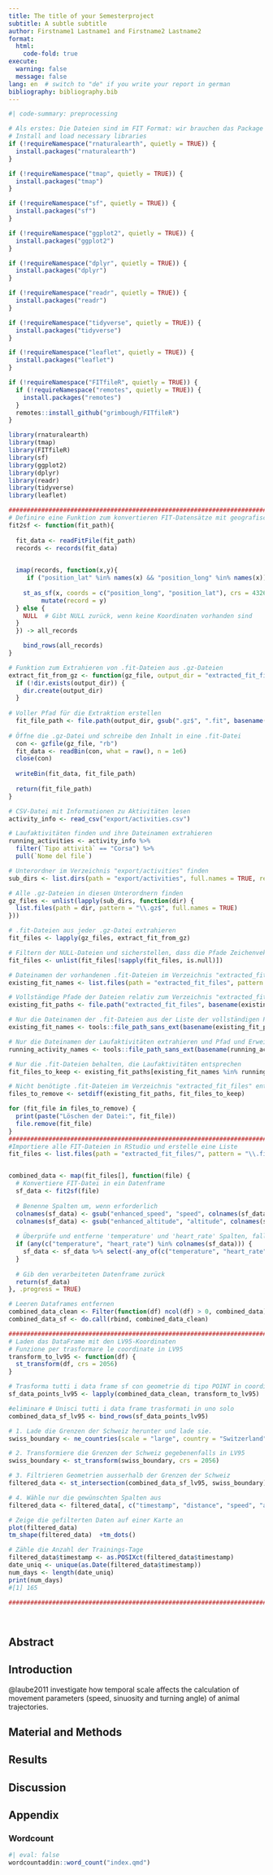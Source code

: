 ---
title: The title of your Semesterproject
subtitle: A subtle subtitle
author: Firstname1 Lastname1 and Firstname2 Lastname2
format:
  html:
    code-fold: true
execute:
  warning: false
  message: false
lang: en  # switch to "de" if you write your report in german
bibliography: bibliography.bib
---

```{r preprocessing}
#| code-summary: preprocessing

# Als erstes: Die Dateien sind im FIT Format: wir brauchen das Package FITfileR
# Install and load necessary libraries
if (!requireNamespace("rnaturalearth", quietly = TRUE)) {
  install.packages("rnaturalearth")
}

if (!requireNamespace("tmap", quietly = TRUE)) {
  install.packages("tmap")
}

if (!requireNamespace("sf", quietly = TRUE)) {
  install.packages("sf")
}

if (!requireNamespace("ggplot2", quietly = TRUE)) {
  install.packages("ggplot2")
}

if (!requireNamespace("dplyr", quietly = TRUE)) {
  install.packages("dplyr")
}

if (!requireNamespace("readr", quietly = TRUE)) {
  install.packages("readr")
}

if (!requireNamespace("tidyverse", quietly = TRUE)) {
  install.packages("tidyverse")
}

if (!requireNamespace("leaflet", quietly = TRUE)) {
  install.packages("leaflet")
}

if (!requireNamespace("FITfileR", quietly = TRUE)) {
  if (!requireNamespace("remotes", quietly = TRUE)) {
    install.packages("remotes")
  }
  remotes::install_github("grimbough/FITfileR")
}

library(rnaturalearth)
library(tmap)
library(FITfileR)
library(sf)
library(ggplot2)
library(dplyr)
library(readr)
library(tidyverse)
library(leaflet)

#########################################################################################
# Definire eine Funktion zum konvertieren FIT-Datensätze mit geografischen Koordinaten in ein `sf`-Format.
fit2sf <- function(fit_path){
  
  fit_data <- readFitFile(fit_path)
  records <- records(fit_data)
 

  imap(records, function(x,y){
     if ("position_lat" %in% names(x) && "position_long" %in% names(x)) {
    
    st_as_sf(x, coords = c("position_long", "position_lat"), crs = 4326) |> 
         mutate(record = y)
  } else {
    NULL  # Gibt NULL zurück, wenn keine Koordinaten vorhanden sind
  }
  }) -> all_records

    bind_rows(all_records)
}

# Funktion zum Extrahieren von .fit-Dateien aus .gz-Dateien
extract_fit_from_gz <- function(gz_file, output_dir = "extracted_fit_files") {
  if (!dir.exists(output_dir)) {
    dir.create(output_dir)
  }
  
# Voller Pfad für die Extraktion erstellen
  fit_file_path <- file.path(output_dir, gsub(".gz$", ".fit", basename(gz_file)))
  
# Öffne die .gz-Datei und schreibe den Inhalt in eine .fit-Datei
  con <- gzfile(gz_file, "rb")
  fit_data <- readBin(con, what = raw(), n = 1e6)
  close(con)
  
  writeBin(fit_data, fit_file_path)
  
  return(fit_file_path)
}

# CSV-Datei mit Informationen zu Aktivitäten lesen
activity_info <- read_csv("export/activities.csv")

# Laufaktivitäten finden und ihre Dateinamen extrahieren
running_activities <- activity_info %>%
  filter(`Tipo attività` == "Corsa") %>%
  pull(`Nome del file`)

# Unterordner im Verzeichnis "export/activities" finden
sub_dirs <- list.dirs(path = "export/activities", full.names = TRUE, recursive = TRUE)

# Alle .gz-Dateien in diesen Unterordnern finden
gz_files <- unlist(lapply(sub_dirs, function(dir) {
  list.files(path = dir, pattern = "\\.gz$", full.names = TRUE)
}))

# .fit-Dateien aus jeder .gz-Datei extrahieren
fit_files <- lapply(gz_files, extract_fit_from_gz)

# Filtern der NULL-Dateien und sicherstellen, dass die Pfade Zeichenvektoren sind
fit_files <- unlist(fit_files[!sapply(fit_files, is.null)])

# Dateinamen der vorhandenen .fit-Dateien im Verzeichnis "extracted_fit_files" finden
existing_fit_names <- list.files(path = "extracted_fit_files", pattern = "\\.fit$", full.names = TRUE)

# Vollständige Pfade der Dateien relativ zum Verzeichnis "extracted_fit_files" erstellen
existing_fit_paths <- file.path("extracted_fit_files", basename(existing_fit_names))

# Nur die Dateinamen der .fit-Dateien aus der Liste der vollständigen Pfade extrahieren und Pfad und Erweiterung entfernen
existing_fit_names <- tools::file_path_sans_ext(basename(existing_fit_paths))

# Nur die Dateinamen der Laufaktivitäten extrahieren und Pfad und Erweiterung entfernen
running_activity_names <- tools::file_path_sans_ext(basename(running_activities))

# Nur die .fit-Dateien behalten, die Laufaktivitäten entsprechen
fit_files_to_keep <- existing_fit_paths[existing_fit_names %in% running_activity_names]

# Nicht benötigte .fit-Dateien im Verzeichnis "extracted_fit_files" entfernen
files_to_remove <- setdiff(existing_fit_paths, fit_files_to_keep)

for (fit_file in files_to_remove) {
  print(paste("Löschen der Datei:", fit_file))
  file.remove(fit_file)
}
#################################################################################################
#Importiere alle FIT-Dateien in RStudio und erstelle eine Liste
fit_files <- list.files(path = "extracted_fit_files/", pattern = "\\.fit$", full.names = TRUE)


combined_data <- map(fit_files[], function(file) {
  # Konvertiere FIT-Datei in ein Datenframe
  sf_data <- fit2sf(file)
  
  # Benenne Spalten um, wenn erforderlich
  colnames(sf_data) <- gsub("enhanced_speed", "speed", colnames(sf_data))
  colnames(sf_data) <- gsub("enhanced_altitude", "altitude", colnames(sf_data))
  
  # Überprüfe und entferne 'temperature' und 'heart_rate' Spalten, falls vorhanden
  if (any(c("temperature", "heart_rate") %in% colnames(sf_data))) {
    sf_data <- sf_data %>% select(-any_of(c("temperature", "heart_rate")))
  }
  
  # Gib den verarbeiteten Datenframe zurück
  return(sf_data)
}, .progress = TRUE)

# Leeren Dataframes entfernen
combined_data_clean <- Filter(function(df) ncol(df) > 0, combined_data)
combined_data_sf <- do.call(rbind, combined_data_clean)

###############################################################################################
# Laden das DataFrame mit den LV95-Koordinaten
# Funzione per trasformare le coordinate in LV95
transform_to_lv95 <- function(df) {
  st_transform(df, crs = 2056)
}

# Trasforma tutti i data frame sf con geometrie di tipo POINT in coordinate LV95
sf_data_points_lv95 <- lapply(combined_data_clean, transform_to_lv95)

#eliminare # Unisci tutti i data frame trasformati in uno solo
combined_data_sf_lv95 <- bind_rows(sf_data_points_lv95)

# 1. Lade die Grenzen der Schweiz herunter und lade sie.
swiss_boundary <- ne_countries(scale = "large", country = "Switzerland", returnclass = "sf")

# 2. Transformiere die Grenzen der Schweiz gegebenenfalls in LV95
swiss_boundary <- st_transform(swiss_boundary, crs = 2056)

# 3. Filtrieren Geometrien ausserhalb der Grenzen der Schweiz
filtered_data <- st_intersection(combined_data_sf_lv95, swiss_boundary)

# 4. Wähle nur die gewünschten Spalten aus
filtered_data <- filtered_data[, c("timestamp", "distance", "speed", "altitude", "geometry")]

# Zeige die gefilterten Daten auf einer Karte an
plot(filtered_data)
tm_shape(filtered_data)  +tm_dots()

# Zähle die Anzahl der Trainings-Tage
filtered_data$timestamp <- as.POSIXct(filtered_data$timestamp)
date_uniq <- unique(as.Date(filtered_data$timestamp))
num_days <- length(date_uniq)
print(num_days)
#[1] 165

########################################################################################




``` 


## Abstract

## Introduction

@laube2011 investigate how temporal scale affects the calculation of movement parameters (speed, sinuosity and turning angle) of animal trajectories. 

## Material and Methods

## Results

## Discussion

## Appendix

### Wordcount

<!-- after installing the wordcountadding, remove the line "#| eval: false" -->

```{r}
#| eval: false
wordcountaddin::word_count("index.qmd")
```


